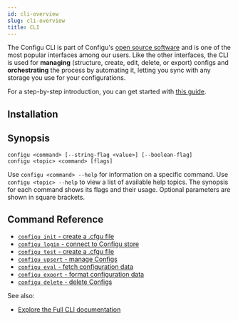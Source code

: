 ```yaml
---
id: cli-overview
slug: cli-overview
title: CLI
---
```



The Configu CLI is part of Configu's [open source software](https://github.com/configu/configu) and is one of the most popular interfaces among our users.
Like the other interfaces, the CLI is used for **managing** (structure, create, edit, delete, or export) configs and **orchestrating** the process by automating it, letting you sync with any storage you use for your configurations.

For a step-by-step introduction, you can get started with [this guide](/get-started).

## Installation

<CliInstallSnippet />

## Synopsis

```shell
configu <command> [--string-flag <value>] [--boolean-flag]
configu <topic> <command> [flags]
```

Use `configu <command> --help` for information on a specific command. Use `configu <topic> --help` to view a list of available help topics. The synopsis for each command shows its flags and their usage. Optional parameters are shown in square brackets.

## Command Reference

- [`configu init` - create a .cfgu file](/cli-init)
- [`configu login` - connect to Configu store](/cli-login)
- [`configu test` - create a .cfgu file](/cli-test)
- [`configu upsert` - manage Configs](/cli-upsert)
- [`configu eval` - fetch configuration data](/cli-eval)
- [`configu export` - format configuration data](/cli-export)
- [`configu delete` - delete Configs](/cli-delete)

See also:
- [Explore the Full CLI documentation](/cli-setup)